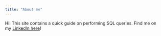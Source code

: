 ```yaml
---
title: "About me"
---
```


Hi! This site contains a quick guide on performing SQL queries. Find me on my [LinkedIn here](https://www.linkedin.com/in/kang-jie-ang/)!